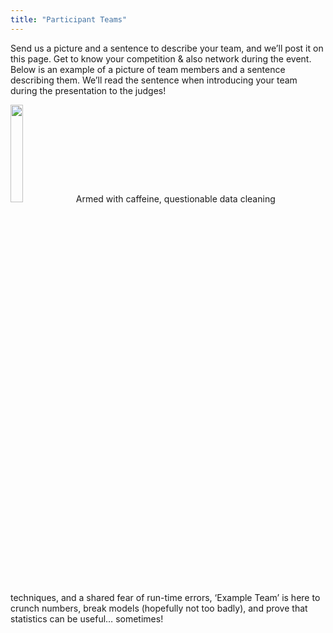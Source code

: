 ```yaml
---
title: "Participant Teams"
---
```


Send us a picture and a sentence to describe your team, and we'll post it on this page. Get to know your competition & also network during the event. Below is an example of a picture of team members and a sentence describing them. We'll read the sentence when introducing your team during the presentation to the judges! 

![](images/sample_team.jpg){width=20%}
Armed with caffeine, questionable data cleaning techniques, and a shared fear of run-time errors, 'Example Team' is here to crunch numbers, break models (hopefully not too badly), and prove that statistics can be useful… sometimes!

